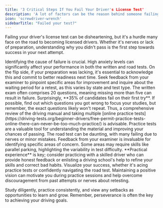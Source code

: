 ```yaml
---
title: '3 Critical Steps If You Fail Your Driver's License Test'
description: 'A lot of factors can be the reason behind someone failing their drivers license test. Go through our guide carefully to be ready for the next DMV visit.'
icon: 'screwdriver-wrench'
sidebarTitle: "Failed your test?"
---
```

<Snippet file="andrei.mdx" />

Failing your driver's license test can be disheartening, but it's a hurdle many face on the road to becoming licensed drivers. Whether it's nerves or lack of preparation, understanding why you didn't pass is the first step towards success in your next attempt.

<AccordionGroup>
  <Accordion title="Understanding the Cause">
    Identifying the cause of failure is crucial. High anxiety levels can significantly affect your performance in both the written and road tests. On the flip side, if your preparation was lacking, it's essential to acknowledge this and commit to better readiness next time. Seek feedback from your examiner to pinpoint specific areas for improvement and inquire about the waiting period for a retest, as this varies by state and test type.
  </Accordion>

  <Accordion title="1. The Written Exam">
    The written exam often comprises 20 questions, meaning missing more than five can result in failure. Surprisingly, **35% of candidates fail on their first try**. If possible, find out which questions you got wrong to focus your studies, but remember, the exact questions likely won't repeat. Thus, a comprehensive review of the driving manual and taking multiple [online practice tests](https://driving-tests.org/beginner-drivers/free-permit-practice-tests-online-there-can-never-be-too-much-practice/) is advisable. Practice tests are a valuable tool for understanding the material and improving your chances of passing.
  </Accordion>

  <Accordion title="2. The Driving Exam">
    The road test can be daunting, with many failing due to nerves or minor mistakes. Feedback from your examiner is invaluable for identifying specific areas of concern. Some areas may require skills like parallel parking, highlighting the variability in test difficulty. **Practical experience** is key; consider practicing with a skilled driver who can provide honest feedback or enlisting a driving school's help to refine your skills and correct bad habits.
  </Accordion>

  <Accordion title="3. A Positive Outlook">
    Visualize your success, whether it's acing practice tests or confidently navigating the road test. Maintaining a positive vision can motivate you during practice sessions and help overcome discouragement from past attempts or nerves about retesting.
  </Accordion>
</AccordionGroup>

Study diligently, practice consistently, and view any setbacks as opportunities to learn and grow. Remember, perseverance is often the key to achieving your driving goals.